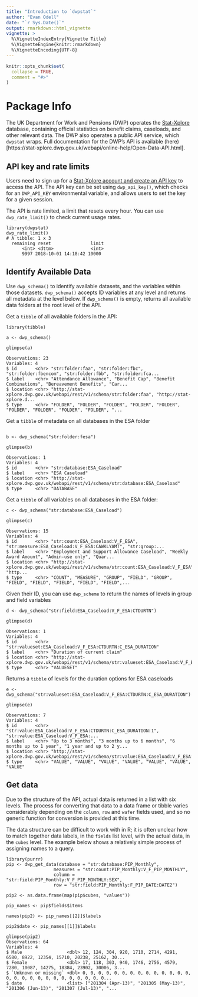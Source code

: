 ```yaml
---
title: "Introduction to `dwpstat`"
author: "Evan Odell"
date: "`r Sys.Date()`"
output: rmarkdown::html_vignette
vignette: >
  %\VignetteIndexEntry{Vignette Title}
  %\VignetteEngine{knitr::rmarkdown}
  %\VignetteEncoding{UTF-8}
---
```


```r
knitr::opts_chunk$set(
  collapse = TRUE,
  comment = "#>"
)
```


# Package Info

The UK Department for Work and Pensions (DWP) operates the [Stat-Xplore](https://stat-xplore.dwp.gov.uk/) database, containing official statistics on benefit claims, caseloads, and other relevant data. The DWP also operates a public API service, which `dwpstat` wraps. Full documentation for the DWP's API is available (here)[https://stat-xplore.dwp.gov.uk/webapi/online-help/Open-Data-API.html].

## API key and rate limits

Users need to sign up for a [Stat-Xplore account and create an API key](https://stat-xplore.dwp.gov.uk) to access the API. The API key can be set using `dwp_api_key()`, which checks for an `DWP_API_KEY` environmental variable, and allows users to set the key for a given session.

The API is rate limited, a limit that resets every hour. You can use `dwp_rate_limit()` to check current usage rates.

```
library(dwpstat)
dwp_rate_limit()
# A tibble: 1 x 3
  remaining reset               limit
      <int> <dttm>              <int>
      9997 2018-10-01 14:18:42 10000
```


## Identify Available Data

Use `dwp_schema()` to identify available datasets, and the variables within those datasets. `dwp_schema()` accepts ID variables at any level and returns all metadata at the level below. If `dwp_schema()` is empty, returns all available data folders at the root level of the API.

Get a `tibble` of all available folders in the API:

```
library(tibble)

a <- dwp_schema()

glimpse(a)

Observations: 23
Variables: 4
$ id       <chr> "str:folder:faa", "str:folder:fbc", "str:folder:fbencom", "str:folder:fbb", "str:folder:fca...
$ label    <chr> "Attendance Allowance", "Benefit Cap", "Benefit Combinations", "Bereavement Benefits", "Car...
$ location <chr> "http://stat-xplore.dwp.gov.uk/webapi/rest/v1/schema/str:folder:faa", "http://stat-xplore.d...
$ type     <chr> "FOLDER", "FOLDER", "FOLDER", "FOLDER", "FOLDER", "FOLDER", "FOLDER", "FOLDER", "FOLDER", "...
```

Get a `tibble` of metadata on all databases in the ESA folder

```

b <- dwp_schema("str:folder:fesa")

glimpse(b)

Observations: 1
Variables: 4
$ id       <chr> "str:database:ESA_Caseload"
$ label    <chr> "ESA Caseload"
$ location <chr> "http://stat-xplore.dwp.gov.uk/webapi/rest/v1/schema/str:database:ESA_Caseload"
$ type     <chr> "DATABASE"
```

Get a `tibble` of all variables on all databases in the ESA folder:

```
c <- dwp_schema("str:database:ESA_Caseload")

glimpse(c)

Observations: 15
Variables: 4
$ id       <chr> "str:count:ESA_Caseload:V_F_ESA", "str:measure:ESA_Caseload:V_F_ESA:CAWKLYAMT", "str:group:...
$ label    <chr> "Employment and Support Allowance Caseload", "Weekly Award Amount", "Admin-use only", "Quar...
$ location <chr> "http://stat-xplore.dwp.gov.uk/webapi/rest/v1/schema/str:count:ESA_Caseload:V_F_ESA", "http...
$ type     <chr> "COUNT", "MEASURE", "GROUP", "FIELD", "GROUP", "FIELD", "FIELD", "FIELD", "FIELD", "FIELD",...
```

Given their ID, you can use `dwp_scheme` to return the names of levels in group and field variables

```
d <- dwp_schema("str:field:ESA_Caseload:V_F_ESA:CTDURTN")

glimpse(d)

Observations: 1
Variables: 4
$ id       <chr> "str:valueset:ESA_Caseload:V_F_ESA:CTDURTN:C_ESA_DURATION"
$ label    <chr> "Duration of current claim"
$ location <chr> "http://stat-xplore.dwp.gov.uk/webapi/rest/v1/schema/str:valueset:ESA_Caseload:V_F_ESA:CTDU...
$ type     <chr> "VALUESET"
```

Returns a `tibble` of levels for the duration options for ESA caseloads

```
e <- dwp_schema("str:valueset:ESA_Caseload:V_F_ESA:CTDURTN:C_ESA_DURATION")

glimpse(e)

Observations: 7
Variables: 4
$ id       <chr> "str:value:ESA_Caseload:V_F_ESA:CTDURTN:C_ESA_DURATION:1", "str:value:ESA_Caseload:V_F_ESA:...
$ label    <chr> "Up to 3 months", "3 months up to 6 months", "6 months up to 1 year", "1 year and up to 2 y...
$ location <chr> "http://stat-xplore.dwp.gov.uk/webapi/rest/v1/schema/str:value:ESA_Caseload:V_F_ESA:CTDURTN...
$ type     <chr> "VALUE", "VALUE", "VALUE", "VALUE", "VALUE", "VALUE", "VALUE"
```

## Get data

Due to the structure of the API, actual data is returned in a list with six levels. The process for converting that data to a data frame or tibble varies considerably depending on the `column`, `row` and `wafer` fields used, and so no generic function for conversion is provided at this time.

The data structure can be difficult to work with in R; it is often unclear how to match together data labels, in the `fields` list level, with the actual data, in the `cubes` level. The example below shows a relatively simple process of assigning names to a query.

```
library(purrr)
pip <- dwp_get_data(database = "str:database:PIP_Monthly",
                  measures = "str:count:PIP_Monthly:V_F_PIP_MONTHLY",
                  column = "str:field:PIP_Monthly:V_F_PIP_MONTHLY:SEX",
                  row = "str:field:PIP_Monthly:F_PIP_DATE:DATE2")

pip2 <- as.data.frame(map(pip$cubes, "values"))

pip_names <- pip$fields$items

names(pip2) <- pip_names[[2]]$labels

pip2$date <- pip_names[[1]]$labels

glimpse(pip2)
Observations: 64
Variables: 4
$ Male                 <dbl> 12, 124, 304, 920, 1710, 2714, 4291, 6580, 8922, 12354, 15710, 20238, 25162, 30...
$ Female               <dbl> 17, 118, 303, 940, 1746, 2756, 4579, 7280, 10087, 14275, 18384, 23902, 30006, 3...
$ `Unknown or missing` <dbl> 0, 0, 0, 0, 0, 0, 0, 0, 0, 0, 0, 0, 0, 0, 0, 0, 0, 0, 0, 0, 0, 0, 0, 0, 0, 0, 0...
$ date                 <list> ["201304 (Apr-13)", "201305 (May-13)", "201306 (Jun-13)", "201307 (Jul-13)", "...

```

